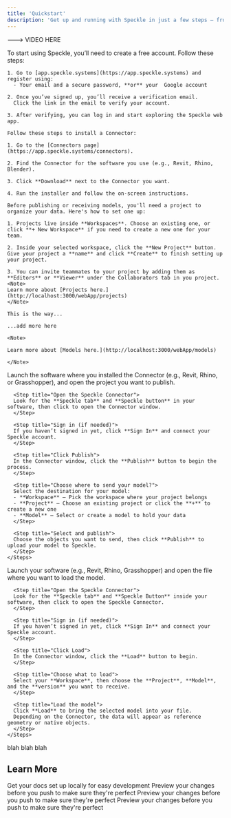 ```yaml
---
title: 'Quickstart'
description: 'Get up and running with Speckle in just a few steps — from creating an account to publishing your first model.'
---
```


---> VIDEO HERE

<AccordionGroup>
  <Accordion title="How to create an Account?">
    To start using Speckle, you’ll need to create a free account. Follow these steps:

    1. Go to [app.speckle.systems](https://app.speckle.systems) and register using:
      - Your email and a secure password, **or** your  Google account

    2. Once you’ve signed up, you’ll receive a verification email.  
      Click the link in the email to verify your account.

    3. After verifying, you can log in and start exploring the Speckle web app.
  </Accordion>
  <Accordion title="How to install a Speckle Connector?">

    Follow these steps to install a Connector:

    1. Go to the [Connectors page](https://app.speckle.systems/connectors).

    2. Find the Connector for the software you use (e.g., Revit, Rhino, Blender).

    3. Click **Download** next to the Connector you want.

    4. Run the installer and follow the on-screen instructions.
  </Accordion>
  <Accordion title="How to create a Project?">

    Before publishing or receiving models, you'll need a project to organize your data. Here's how to set one up:

    1. Projects live inside **Workspaces**. Choose an existing one, or click **+ New Workspace** if you need to create a new one for your team.

    2. Inside your selected workspace, click the **New Project** button. Give your project a **name** and click **Create** to finish setting up your project.

    3. You can invite teammates to your project by adding them as **Editors** or **Viewer** under the Collaborators tab in you project.
    <Note>
    Learn more about [Projects here.](http://localhost:3000/webApp/projects)
    </Note>
  </Accordion>
  <Accordion title="How to create a Model?">

    This is the way...

    ...add more here

    <Note>

    Learn more about [Models here.](http://localhost:3000/webApp/models)

    </Note>

  </Accordion>
  <Accordion title="How to publish a Model with a Speckle Connector?">
      <Steps>
      <Step title="Open your project">
      Launch the software where you installed the Connector (e.g., Revit, Rhino, or Grasshopper), and open the project you want to publish.
      </Step>

      <Step title="Open the Speckle Connector">
      Look for the **Speckle tab** and **Speckle button** in your software, then click to open the Connector window.
      </Step>

      <Step title="Sign in (if needed)">
      If you haven’t signed in yet, click **Sign In** and connect your Speckle account.
      </Step>

      <Step title="Click Publish">
      In the Connector window, click the **Publish** button to begin the process.
      </Step>

      <Step title="Choose where to send your model?">
      Select the destination for your model:
      - **Workspace** – Pick the workspace where your project belongs  
      - **Project** – Choose an existing project or click the **+** to create a new one  
      - **Model** – Select or create a model to hold your data
      </Step>

      <Step title="Select and publish">
      Choose the objects you want to send, then click **Publish** to upload your model to Speckle.
      </Step>
    </Steps>
  </Accordion>
  <Accordion title="How to Load a Model with a Speckle Connector?">
    <Steps>
      <Step title="Open your project">
      Launch your software (e.g., Revit, Rhino, Grasshopper) and open the file where you want to load the model.
      </Step>

      <Step title="Open the Speckle Connector">
      Look for the **Speckle tab** and **Speckle Button** inside your software, then click to open the Speckle Connector.
      </Step>

      <Step title="Sign in (if needed)">
      If you haven’t signed in yet, click **Sign In** and connect your Speckle account.
      </Step>

      <Step title="Click Load">
      In the Connector window, click the **Load** button to begin.
      </Step>

      <Step title="Choose what to load">
      Select your **Workspace**, then choose the **Project**, **Model**, and the **version** you want to receive.
      </Step>

      <Step title="Load the model">
      Click **Load** to bring the selected model into your file.  
      Depending on the Connector, the data will appear as reference geometry or native objects.
      </Step>
    </Steps>
  </Accordion>
  <Accordion title ="How to Load an IFC file?">
    blah blah blah
  </Accordion>
</AccordionGroup>


## Learn More

<CardGroup cols={2}>
  <Card
    title="Projects & Models"
    icon="folder-open"
    href="https://mintlify.com/docs/quickstart"
  >
    Get your docs set up locally for easy development
  </Card>
  <Card
    title="Connector Settings"
    icon="plug"
    href="https://mintlify.com/docs/development"
  >
    Preview your changes before you push to make sure they're perfect
  </Card>
    <Card
    title="Workspaces"
    icon="table-columns"
    href="https://mintlify.com/docs/development"
  >
    Preview your changes before you push to make sure they're perfect
  </Card>
    <Card
    title="Automate"
    icon="arrows-rotate"
    href="https://mintlify.com/docs/development"
  >
    Preview your changes before you push to make sure they're perfect
  </Card>
</CardGroup>
